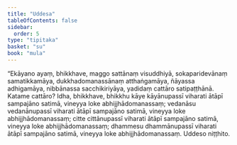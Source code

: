 ```yaml
---
title: "Uddesa"
tableOfContents: false
sidebar:
  order: 5
type: "tipitaka"
basket: "su"
book: "mula"
---
```



<DynamicBreadcrumb />

<Division number="106" book="mula" bookNo="9" page="70">

<Paragraph number="302" book="mula">
“Ekāyano ayaṃ, bhikkhave, maggo sattānaṃ visuddhiyā, sokaparidevānaṃ samatikkamāya, dukkhadomanassānaṃ atthaṅgamāya, ñāyassa adhigamāya, nibbānassa sacchikiriyāya, yadidaṃ cattāro satipaṭṭhānā.
</Paragraph>

<Paragraph number="303" book="mula">
Katame cattāro? Idha, bhikkhave, bhikkhu kāye kāyānupassī viharati ātāpī sampajāno satimā, vineyya loke abhijjhādomanassaṃ; vedanāsu vedanānupassī viharati ātāpī sampajāno satimā, vineyya loke abhijjhādomanassaṃ; citte cittānupassī viharati ātāpī sampajāno satimā, vineyya loke abhijjhādomanassaṃ; dhammesu dhammānupassī viharati ātāpī sampajāno satimā, vineyya loke abhijjhādomanassaṃ.

</Paragraph>
</Division>

<Paragraph number="304" type="center" book="mula">
Uddeso niṭṭhito.
</Paragraph>